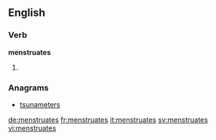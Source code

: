 ==English==

===Verb===
'''menstruates'''

# {{third-person singular of|menstruate}}

===Anagrams===
* [[tsunameters#English|tsunameters]]

[[de:menstruates]]
[[fr:menstruates]]
[[it:menstruates]]
[[sv:menstruates]]
[[vi:menstruates]]
